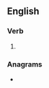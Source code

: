 ==English==

===Verb===
{{head|en|present participle}}

# {{present participle of|sarcle|lang=en|nocat=1}}

===Anagrams===
* {{anagrams|en|a=acgilnrs|Carlings|carlings}}